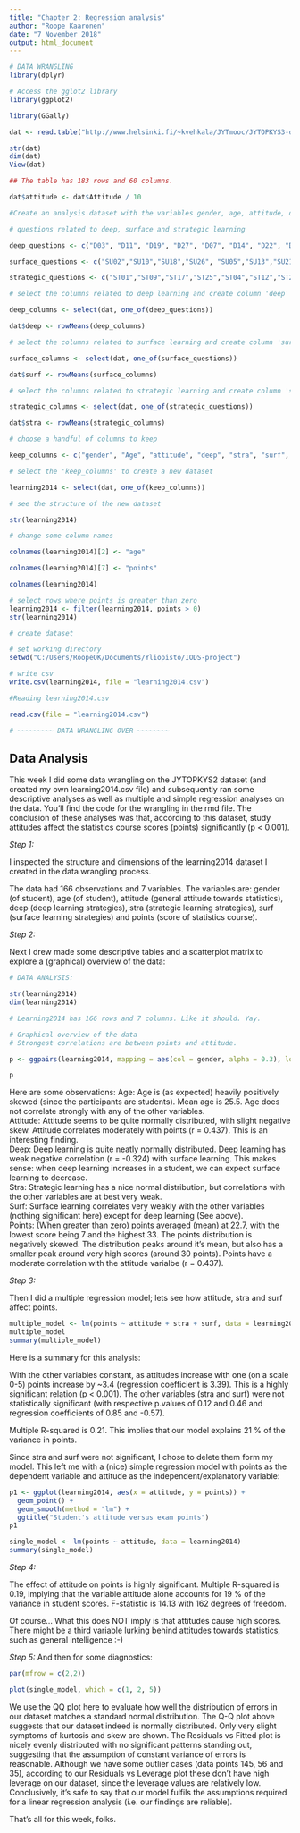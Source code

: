 ```yaml
---
title: "Chapter 2: Regression analysis"
author: "Roope Kaaronen"
date: "7 November 2018"
output: html_document
---
```


```r
# DATA WRANGLING
library(dplyr)

# Access the gglot2 library
library(ggplot2)

library(GGally)

dat <- read.table("http://www.helsinki.fi/~kvehkala/JYTmooc/JYTOPKYS3-data.txt", header = TRUE, sep = "\t")

str(dat)
dim(dat)
View(dat)

## The table has 183 rows and 60 columns.

dat$attitude <- dat$Attitude / 10

#Create an analysis dataset with the variables gender, age, attitude, deep, stra, surf and points

# questions related to deep, surface and strategic learning

deep_questions <- c("D03", "D11", "D19", "D27", "D07", "D14", "D22", "D30", "D06",  "D15", "D23", "D31")

surface_questions <- c("SU02","SU10","SU18","SU26", "SU05","SU13","SU21","SU29","SU08","SU16","SU24","SU32")

strategic_questions <- c("ST01","ST09","ST17","ST25","ST04","ST12","ST20","ST28")

# select the columns related to deep learning and create column 'deep' by averaging

deep_columns <- select(dat, one_of(deep_questions))

dat$deep <- rowMeans(deep_columns)

# select the columns related to surface learning and create column 'surf' by averaging

surface_columns <- select(dat, one_of(surface_questions))

dat$surf <- rowMeans(surface_columns)

# select the columns related to strategic learning and create column 'stra' by averaging

strategic_columns <- select(dat, one_of(strategic_questions))

dat$stra <- rowMeans(strategic_columns)

# choose a handful of columns to keep

keep_columns <- c("gender", "Age", "attitude", "deep", "stra", "surf", "Points")

# select the 'keep_columns' to create a new dataset

learning2014 <- select(dat, one_of(keep_columns))

# see the structure of the new dataset

str(learning2014)

# change some column names

colnames(learning2014)[2] <- "age"

colnames(learning2014)[7] <- "points"

colnames(learning2014)

# select rows where points is greater than zero
learning2014 <- filter(learning2014, points > 0)
str(learning2014)

# create dataset

# set working directory
setwd("C:/Users/RoopeOK/Documents/Yliopisto/IODS-project")

# write csv
write.csv(learning2014, file = "learning2014.csv")

#Reading learning2014.csv

read.csv(file = "learning2014.csv")

# ~~~~~~~~~ DATA WRANGLING OVER ~~~~~~~~
```

## Data Analysis


This week I did some data wrangling on the JYTOPKYS2 dataset (and created my own learning2014.csv file) and subsequently ran some descriptive analyses as well as multiple and simple regression analyses on the data. You'll find the code for the wrangling in the rmd file. The conclusion of these analyses was that, according to this dataset, study attitudes affect the statistics course scores (points) significantly (p < 0.001).


*Step 1:*

I inspected the structure and dimensions of the learning2014 dataset I created in the data wrangling process.

The data had 166 observations and 7 variables. The variables are: gender (of student), age (of student), attitude (general attitude towards statistics), deep (deep learning strategies), stra (strategic learning strategies), surf (surface learning strategies) and points (score of statistics course).

*Step 2:*

Next I drew made some descriptive tables and a scatterplot matrix to explore a (graphical) overview of the data:

```r
# DATA ANALYSIS:

str(learning2014)
dim(learning2014)

# Learning2014 has 166 rows and 7 columns. Like it should. Yay.

# Graphical overview of the data
# Strongest correlations are between points and attitude.

p <- ggpairs(learning2014, mapping = aes(col = gender, alpha = 0.3), lower = list(combo = wrap("facethist", bins = 20)))

p

```

Here are some observations:
Age: Age is (as expected) heavily positively skewed (since the participants are students). Mean age is 25.5. Age does not correlate strongly with any of the other variables.  
Attitude: Attitude seems to be quite normally distributed, with slight negative skew. Attitude correlates moderately with points (r = 0.437). This is an interesting finding.  
Deep: Deep learning is quite neatly normally distributed. Deep learning has weak negative correlation (r = -0.324) with surface learning. This makes sense: when deep learning increases in a student, we can expect surface learning to decrease.  
Stra: Strategic learning has a nice normal distribution, but correlations with the other variables are at best very weak.  
Surf: Surface learning correlates very weakly with the other variables (nothing significant here) except for deep learning (See above).  
Points: (When greater than zero) points averaged (mean) at 22.7, with the lowest score being 7 and the highest 33. The points distribution is negatively skewed. The distribution peaks around it's mean, but also has a smaller peak around very high scores (around 30 points). Points have a moderate correlation with the attitude varialbe (r = 0.437).

*Step 3:*

Then I did a multiple regression model; lets see how attitude, stra and surf affect points. 

```r

multiple_model <- lm(points ~ attitude + stra + surf, data = learning2014)
multiple_model
summary(multiple_model)

```

Here is a summary for this analysis:

With the other variables constant, as attitudes increase with one (on a scale 0-5) points increase by ~3.4 (regression coefficient is 3.39). This is a highly significant relation (p < 0.001). The other variables (stra and surf) were not statistically significant (with respective p.values of 0.12 and 0.46 and regression coefficients of 0.85 and -0.57).

Multiple R-squared is 0.21. This implies that our model explains 21 % of the variance in points.

Since stra and surf were not significant, I chose to delete them form my model. This left me with a (nice) simple regression model with points as the dependent variable and attitude as the independent/explanatory variable:

```r
p1 <- ggplot(learning2014, aes(x = attitude, y = points)) +
  geom_point() +
  geom_smooth(method = "lm") +
  ggtitle("Student's attitude versus exam points")
p1

single_model <- lm(points ~ attitude, data = learning2014)
summary(single_model)
```

*Step 4:*

The effect of attitude on points is highly significant. Multiple R-squared is 0.19, implying that the variable attitude alone accounts for 19 % of the variance in student scores. F-statistic is 14.13 with 162 degrees of freedom.

Of course... What this does NOT imply is that attitudes cause high scores. There might be a third variable lurking behind attitudes towards statistics, such as general intelligence :-)

*Step 5:*
And then for some diagnostics:


```r
par(mfrow = c(2,2))

plot(single_model, which = c(1, 2, 5))
```

We use the QQ plot here to evaluate how well the distribution of errors in our dataset matches a standard normal distribution. The Q-Q plot above suggests that our dataset indeed is normally distributed. Only very slight symptoms of kurtosis and skew are shown. The Residuals vs Fitted plot is nicely evenly distributed with no significant patterns standing out, suggesting that the assumption of constant variance of errors is reasonable. Although we have some outlier cases (data points 145, 56 and 35), according to our Residuals vs Leverage plot these don’t have high leverage on our dataset, since the leverage values are relatively low. Conclusively, it’s safe to say that our model fulfils the assumptions required for a linear regression analysis (i.e. our findings are reliable).

That's all for this week, folks.
